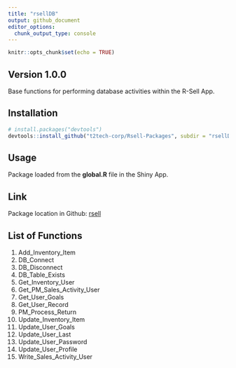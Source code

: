 ```yaml
---
title: "rsellDB"
output: github_document
editor_options: 
  chunk_output_type: console
---
```


```r
knitr::opts_chunk$set(echo = TRUE)
```

## Version 1.0.0

Base functions for performing database activities within the R-Sell App.

## Installation

```r
# install.packages("devtools")
devtools::install_github("t2tech-corp/Rsell-Packages", subdir = "rsellDB")
```


## Usage

Package loaded from the **global.R** file in the Shiny App.

## Link

Package location in Github: [rsell](https://github.com/t2tech-corp/Rsell-Packages/tree/main/rsellDB)

## List of Functions

1. Add_Inventory_Item
2. DB_Connect
3. DB_Disconnect
4. DB_Table_Exists
5. Get_Inventory_User
6. Get_PM_Sales_Activity_User
7. Get_User_Goals
8. Get_User_Record
9. PM_Process_Return
10. Update_Inventory_Item
11. Update_User_Goals
12. Update_User_Last
13. Update_User_Password
14. Update_User_Profile
15. Write_Sales_Activity_User

